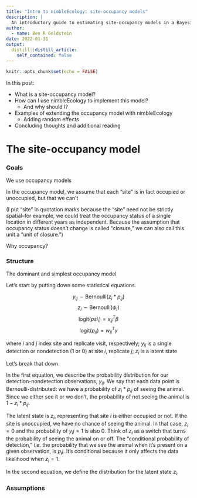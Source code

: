 ```yaml
---
title: "Intro to nimbleEcology: site-occupancy models"
description: |
  An introductory guide to estimating site-occupancy models in a Bayesian or maximum likelihood framework.
author:
  - name: Ben R Goldstein
date: 2022-01-31
output:
  distill::distill_article:
    self_contained: false
---
```


```r
knitr::opts_chunk$set(echo = FALSE)
```


In this post:

- What is a site-occupancy model?
- How can I use nimbleEcology to implement this model?
  - And why should I?
- Examples of extending the occupancy model with nimbleEcology
  - Adding random effects
- Concluding thoughts and additional reading

# The site-occupancy model

### Goals

We use occupancy models

In the occupancy model, we assume that each "site" is in fact occupied or unoccupied, but that we can't 

(I put "site" in quotation marks because the "site" need not be strictly spatial--for example, we could treat the occupancy status of a single location in different years as independent. Because the assumption that occupancy status doesn't change is called "closure," we can also call this unit a "unit of closure.")

Why occupancy?

### Structure

The dominant and simplest occupancy model

Let's start by putting down some statistical equations.

$$y_{ij} \sim \text{Bernoulli}(z_i * p_{ij})$$
$$z_i \sim \text{Bernoulli}(\psi_i)$$
$$\text{logit}(psi_{i}) = x_{ij}^T\beta$$
$$\text{logit}(p_{ij}) = w_{ij}^T\gamma$$


where $i$ and $j$ index site and replicate visit, respectively; $y_{ij}$ is a single detection or nondetection (1 or 0) at site $i$, replicate $j$; $z_i$ is a latent state 


Let's break that down.

In the first equation, we describe the probability distribution for our detection-nondetection observations, $y_{ij}$. We say that each data point is Bernoulli-distributed: we have a probability of $z_i * p_{ij}$ of seeing the animal. Since we either see it or we don't, the probability of not seeing the animal is $1 - z_i * p_{ij}$. 

The latent state is $z_i$, representing that site $i$ is either occupied or not. If the site is unoccupied, we have no chance of seeing the animal. In that case, $z_i = 0$ and the probability of $y_ij = 1$ is also 0. Think of $z_i$ as a switch that turns the probability of seeing the animal on or off. The "conditional probability of detection," i.e. the probability that we see the animal when it's present on a given observation, is $p_ij$. It's conditional because it only affects the data likelihood when $z_i =1$.

In the second equation, we define the distribution for the latent state $z_i$.





### Assumptions




# 


